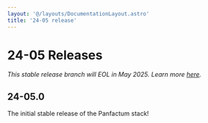 ```yaml
---
layout: '@/layouts/DocumentationLayout.astro'
title: '24-05 release'
---
```


# 24-05 Releases

*This stable release branch will EOL in May 2025. Learn more [here](/docs/24-05/guides/versioning/releases).*

## 24-05.0

The initial stable release of the Panfactum stack!
